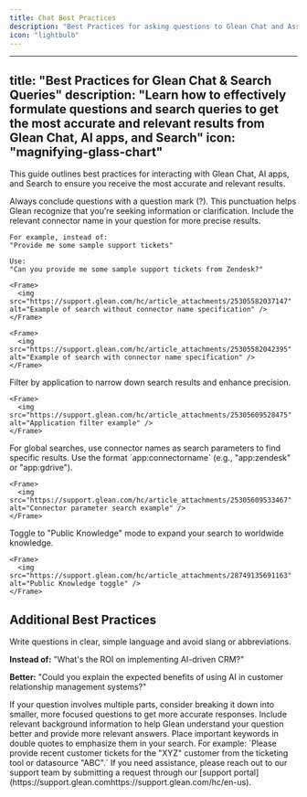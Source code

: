 ```yaml
---
title: Chat Best Practices
description: "Best Practices for asking questions to Glean Chat and Assistant"
icon: "lightbulb"
---
```


---
title: "Best Practices for Glean Chat & Search Queries"
description: "Learn how to effectively formulate questions and search queries to get the most accurate and relevant results from Glean Chat, AI apps, and Search"
icon: "magnifying-glass-chart"
---

This guide outlines best practices for interacting with Glean Chat, AI apps, and Search to ensure you receive the most accurate and relevant results.

<Steps>
  <Step title="Use Question Marks">
    Always conclude questions with a question mark (?). This punctuation helps Glean recognize that you're seeking information or clarification.
  </Step>

  <Step title="Specify Connector Names">
    Include the relevant connector name in your question for more precise results. 
    
    For example, instead of:
    "Provide me some sample support tickets"
    
    Use:
    "Can you provide me some sample support tickets from Zendesk?"

    <Frame>
      <img src="https://support.glean.com/hc/article_attachments/25305582037147" alt="Example of search without connector name specification" />
    </Frame>

    <Frame>
      <img src="https://support.glean.com/hc/article_attachments/25305582042395" alt="Example of search with connector name specification" />
    </Frame>
  </Step>

  <Step title="Use Application Filters">
    Filter by application to narrow down search results and enhance precision.

    <Frame>
      <img src="https://support.glean.com/hc/article_attachments/25305609528475" alt="Application filter example" />
    </Frame>
  </Step>

  <Step title="Utilize Connector Parameters">
    For global searches, use connector names as search parameters to find specific results. Use the format `app:connectorname` (e.g., "app:zendesk" or "app:gdrive").

    <Frame>
      <img src="https://support.glean.com/hc/article_attachments/25305609533467" alt="Connector parameter search example" />
    </Frame>
  </Step>

  <Step title="Access Worldwide Knowledge">
    Toggle to "Public Knowledge" mode to expand your search to worldwide knowledge.

    <Frame>
      <img src="https://support.glean.com/hc/article_attachments/28749135691163" alt="Public Knowledge toggle" />
    </Frame>
  </Step>
</Steps>

## Additional Best Practices

<Card title="Use Clear Language" icon="language">
  Write questions in clear, simple language and avoid slang or abbreviations.

  **Instead of:**
  "What's the ROI on implementing AI-driven CRM?"

  **Better:**
  "Could you explain the expected benefits of using AI in customer relationship management systems?"
</Card>

<Card title="Break Down Complex Questions" icon="layer-group">
  If your question involves multiple parts, consider breaking it down into smaller, more focused questions to get more accurate responses.
</Card>

<Card title="Provide Context" icon="circle-info">
  Include relevant background information to help Glean understand your question better and provide more relevant answers.
</Card>

<Card title="Use Quotation Marks for Emphasis" icon="quote-left">
  Place important keywords in double quotes to emphasize them in your search. For example:
  `Please provide recent customer tickets for the "XYZ" customer from the ticketing tool or datasource "ABC".`
</Card>

<Info>
  If you need assistance, please reach out to our support team by submitting a request through our [support portal](https://support.glean.comhttps://support.glean.com/hc/en-us).
</Info>